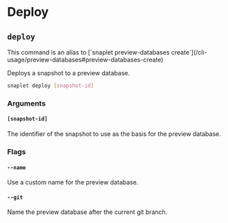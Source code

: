 
# Deploy

## `deploy`

<Callout type="info" emoji="ℹ️">
  This command is an alias to [`snaplet preview-databases create`](/cli-usage/preview-databases#preview-databases-create)
</Callout>

Deploys a snapshot to a preview database.

```bash >_&nbsp;terminal
snaplet deploy [snapshot-id]
```

### Arguments

#### `[snapshot-id]`

The identifier of the snapshot to use as the basis for the preview database.

### Flags

#### `--name`
Use a custom name for the preview database.

#### `--git`

Name the preview database after the current git branch.